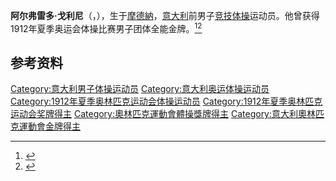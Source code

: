 {{NoteTA|G1=Sports}}
'''阿尔弗雷多·戈利尼'''（{{lang-it|Alfredo Gollini}}，{{bd|1881年|12月24日|1957年|4月22日}}），生于[[摩德納|摩德納]]，[[意大利|意大利]]前男子[[竞技体操|竞技体操]]运动员。他曾获得1912年夏季奥运会体操比赛男子团体全能金牌。<ref>{{Cite web|title=Alfredo GOLLINI|url=https://www.olympic.org/alfredo-gollini|accessdate=2021-03-21|work=International Olympic Committee}}</ref><ref>{{cite web|url=http://www.sports-reference.com/olympics/athletes/go/alfredo-gollini-1.html|title=Alfredo Gollini|work=Sport Reference|accessdate=2021-03-22|archiveurl=https://web.archive.org/web/20161203055857/http://www.sports-reference.com/olympics/athletes/go/alfredo-gollini-1.html|archivedate=2016-12-03}}</ref>

== 参考资料 ==
{{reflist}}

{{奥林匹克运动会体操比赛男子团体全能冠军|1912}}

{{Authority control}}
{{DEFAULTSORT:Gollini, Alfredo}}
[[Category:意大利男子体操运动员|Category:意大利男子体操运动员]]
[[Category:意大利奥运体操运动员|Category:意大利奥运体操运动员]]
[[Category:1912年夏季奥林匹克运动会体操运动员|Category:1912年夏季奥林匹克运动会体操运动员]]
[[Category:1912年夏季奥林匹克运动会奖牌得主|Category:1912年夏季奥林匹克运动会奖牌得主]]
[[Category:奧林匹克運動會體操獎牌得主|Category:奧林匹克運動會體操獎牌得主]]
[[Category:意大利奧林匹克運動會金牌得主|Category:意大利奧林匹克運動會金牌得主]]